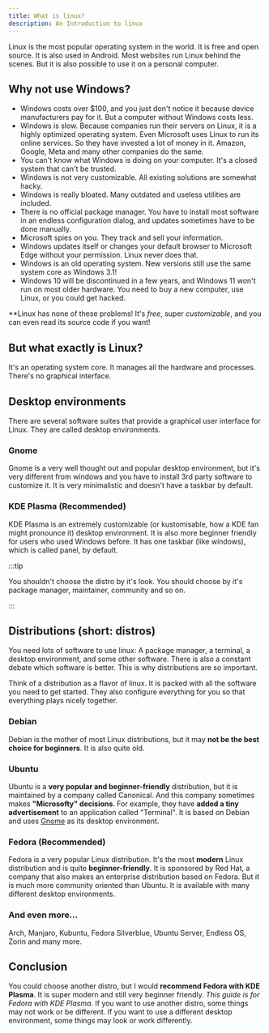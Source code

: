```yaml
---
title: What is linux?
description: An Introduction to linux
---
```


Linux is the most popular operating system in the world. It is free and open source. It is also used in Android. Most websites run Linux behind the scenes. But it is also possible to use it on a personal computer.

## Why not use Windows?

- Windows costs over $100, and you just don't notice it because device manufacturers pay for it. But a computer without Windows costs less.
- Windows is slow. Because companies run their servers on Linux, it is a highly optimized operating system. Even Microsoft uses Linux to run its online services. So they have invested a lot of money in it. Amazon, Google, Meta and many other companies do the same.
- You can't know what Windows is doing on your computer. It's a closed system that can't be trusted.
- Windows is not very customizable. All existing solutions are somewhat hacky.
- Windows is really bloated. Many outdated and useless utilities are included.
- There is no official package manager. You have to install most software in an endless configuration dialog, and updates sometimes have to be done manually.
- Microsoft spies on you. They track and sell your information.
- Windows updates itself or changes your default browser to Microsoft Edge without your permission. Linux never does that.
- Windows is an old operating system. New versions still use the same system core as Windows 3.1!
- Windows 10 will be discontinued in a few years, and Windows 11 won't run on most older hardware. You need to buy a new computer, use Linux, or you could get hacked.

**Linux has none of these problems! It's *free*, super *customizable*, and you can even read its source code if you want!

## But what exactly is Linux?

It's an operating system core. It manages all the hardware and processes. There's no graphical interface.

## Desktop environments

There are several software suites that provide a graphical user interface for Linux. They are called desktop environments.

### Gnome

Gnome is a very well thought out and popular desktop environment, but it's very different from windows and you have to install 3rd party software to customize it. It is very minimalistic and doesn't have a taskbar by default.

### KDE Plasma (Recommended)

KDE Plasma is an extremely customizable (or kustomisable, how a KDE fan might pronounce it) desktop environment. It is also more beginner friendly for users who used Windows before. It has one taskbar (like windows), which is called panel, by default.

:::tip

You shouldn't choose the distro by it's look. You should choose by it's package manager, maintainer, community and so on.

:::

## Distributions (short: distros)

You need lots of software to use linux: A package manager, a terminal, a desktop environment, and some other software. There is also a constant debate which software is better. This is why distributions are so important.

Think of a distribution as a flavor of linux. It is packed with all the software you need to get started. They also configure everything for you so that everything plays nicely together.

### Debian

Debian is the mother of most Linux distributions, but it may **not be the best choice for beginners**. It is also quite old.

### Ubuntu

Ubuntu is a **very popular and beginner-friendly** distribution, but it is maintained by a company called Canonical. And this company sometimes makes **"Microsofty" decisions**. For example, they have **added a tiny advertisement** to an application called "Terminal". It is based on Debian and uses [Gnome](#gnome) as its desktop environment.

### Fedora (Recommended)

Fedora is a very popular Linux distribution. It's the most **modern** Linux distribution and is quite **beginner-friendly**. It is sponsored by Red Hat, a company that also makes an enterprise distribution based on Fedora. But it is much more community oriented than Ubuntu. It is available with many different desktop environments.

### And even more...

Arch, Manjaro, Kubuntu, Fedora Silverblue, Ubuntu Server, Endless OS, Zorin and many more.

## Conclusion

You could choose another distro, but I would **recommend Fedora with KDE Plasma**. It is super modern and still very beginner friendly. *This guide is for Fedora with KDE Plasma*. If you want to use another distro, some things may not work or be different. If you want to use a different desktop environment, some things may look or work differently.
